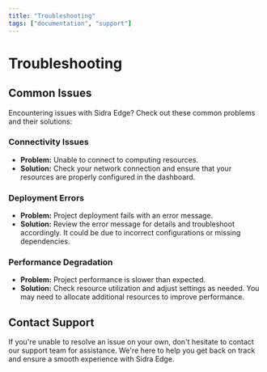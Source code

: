 ```yaml
---
title: "Troubleshooting"
tags: ["documentation", "support"]
---
```


# Troubleshooting

## Common Issues

Encountering issues with Sidra Edge? Check out these common problems and their solutions:

### Connectivity Issues

- **Problem:** Unable to connect to computing resources.
- **Solution:** Check your network connection and ensure that your resources are properly configured in the dashboard.

### Deployment Errors

- **Problem:** Project deployment fails with an error message.
- **Solution:** Review the error message for details and troubleshoot accordingly. It could be due to incorrect configurations or missing dependencies.

### Performance Degradation

- **Problem:** Project performance is slower than expected.
- **Solution:** Check resource utilization and adjust settings as needed. You may need to allocate additional resources to improve performance.

## Contact Support

If you're unable to resolve an issue on your own, don't hesitate to contact our support team for assistance. We're here to help you get back on track and ensure a smooth experience with Sidra Edge.
